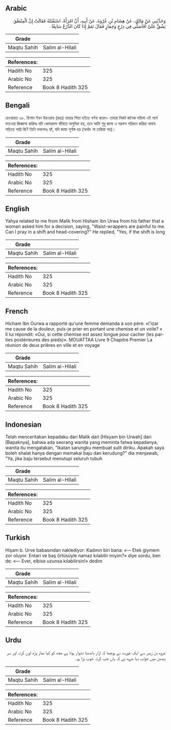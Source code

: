 ## Arabic


<div dir="rtl" lang="ar" style={{fontSize:'larger',backgroundColor:'#f8f9fa',padding:20}}>
وَحَدَّثَنِي عَنْ مَالِكٍ، عَنْ هِشَامِ بْنِ عُرْوَةَ، عَنْ أَبِيهِ، أَنَّ امْرَأَةً، اسْتَفْتَتْهُ فَقَالَتْ إِنَّ الْمِنْطَقَ يَشُقُّ عَلَىَّ أَفَأُصَلِّي فِي دِرْعٍ وَخِمَارٍ فَقَالَ نَعَمْ إِذَا كَانَ الدِّرْعُ سَابِغًا ‏.‏
</div>
<div style={{backgroundColor:'#f8f9fa',padding:20, marginBottom: 10}}><table> <thead> <tr> <th>Grade</th> <th></th> </tr> </thead> <tbody> <tr><td>Maqtu Sahih</td><td>Salim al-Hilali</td></tr></tbody></table><table> <thead> <tr> <th>References:</th> <th></th> </tr> </thead> <tbody><tr><td>Hadith No</td><td>325</td></tr><tr><td>Arabic No</td><td>325</td></tr><tr><td>Reference</td><td>Book 8 Hadith 325</td></tr></tbody></table></div>

## Bengali


<div dir="ltr" lang="bn" style={{fontSize:'larger',backgroundColor:'#f8f9fa',padding:20}}>
রেওয়ায়ত ৩৮. হিশাম ইবন উরওয়াহ (রহঃ) তাহার পিতা হইতে বর্ণনা করেন- তাহার নিকট জনৈক মহিলা এই মর্মে ফতওয়া জিজ্ঞাসা করিলঃ যদি কোমরবন্দ বাঁধিতে অসুবিধা হয়, তবে আমি শুধু জামা ও সরবন্দ পরিধান করিয়া নামায পড়িতে পারি কি? তিনি বললেনঃ হ্যাঁ, যদি জামা পূর্ণাঙ্গ হয় (অর্থাৎ পা ঢাকিয়া লয়)।
</div>
<div style={{backgroundColor:'#f8f9fa',padding:20, marginBottom: 10}}><table> <thead> <tr> <th>Grade</th> <th></th> </tr> </thead> <tbody> <tr><td>Maqtu Sahih</td><td>Salim al-Hilali</td></tr></tbody></table><table> <thead> <tr> <th>References:</th> <th></th> </tr> </thead> <tbody><tr><td>Hadith No</td><td>325</td></tr><tr><td>Arabic No</td><td>325</td></tr><tr><td>Reference</td><td>Book 8 Hadith 325</td></tr></tbody></table></div>

## English


<div dir="ltr" lang="en" style={{fontSize:'larger',backgroundColor:'#f8f9fa',padding:20}}>
Yahya related to me from Malik from Hisham ibn Urwa from his father that a woman asked him for a decision, saying, "Waist-wrappers are painful to me. Can I pray in a shift and head-covering?" He replied, "Yes, if the shift is long
</div>
<div style={{backgroundColor:'#f8f9fa',padding:20, marginBottom: 10}}><table> <thead> <tr> <th>Grade</th> <th></th> </tr> </thead> <tbody> <tr><td>Maqtu Sahih</td><td>Salim al-Hilali</td></tr></tbody></table><table> <thead> <tr> <th>References:</th> <th></th> </tr> </thead> <tbody><tr><td>Hadith No</td><td>325</td></tr><tr><td>Arabic No</td><td>325</td></tr><tr><td>Reference</td><td>Book 8 Hadith 325</td></tr></tbody></table></div>

## French


<div dir="ltr" lang="fr" style={{fontSize:'larger',backgroundColor:'#f8f9fa',padding:20}}>
Hicham Ibn Ourwa a rapporté qu'une femme demanda à son père: «l'izar me cause de la douleur, puis-je prier en portant une chemise et un voile? » Il lui répondit: «Oui, si cette chemise est assez longue pour cacher (les parties postérieures des pieds)». MOUATTAA Livre 9 Chapitre Premier La réunion de deux prières en ville et en voyage
</div>
<div style={{backgroundColor:'#f8f9fa',padding:20, marginBottom: 10}}><table> <thead> <tr> <th>Grade</th> <th></th> </tr> </thead> <tbody> <tr><td>Maqtu Sahih</td><td>Salim al-Hilali</td></tr></tbody></table><table> <thead> <tr> <th>References:</th> <th></th> </tr> </thead> <tbody><tr><td>Hadith No</td><td>325</td></tr><tr><td>Arabic No</td><td>325</td></tr><tr><td>Reference</td><td>Book 8 Hadith 325</td></tr></tbody></table></div>

## Indonesian


<div dir="ltr" lang="id" style={{fontSize:'larger',backgroundColor:'#f8f9fa',padding:20}}>
Telah menceritakan kepadaku dari Malik dari [Hisyam bin Urwah] dari [Bapaknya], bahwa ada seorang wanita yang meminta fatwa kepadanya, wanita itu mengatakan, "Ikatan sarungku membuat sulit diriku. Apakah saya boleh shalat hanya dengan memakai baju dan kerudung?" dia menjawab, "Ya, jika baju tersebut menutupi seluruh tubuh
</div>
<div style={{backgroundColor:'#f8f9fa',padding:20, marginBottom: 10}}><table> <thead> <tr> <th>Grade</th> <th></th> </tr> </thead> <tbody> <tr><td>Maqtu Sahih</td><td>Salim al-Hilali</td></tr></tbody></table><table> <thead> <tr> <th>References:</th> <th></th> </tr> </thead> <tbody><tr><td>Hadith No</td><td>325</td></tr><tr><td>Arabic No</td><td>325</td></tr><tr><td>Reference</td><td>Book 8 Hadith 325</td></tr></tbody></table></div>

## Turkish


<div dir="ltr" lang="tr" style={{fontSize:'larger',backgroundColor:'#f8f9fa',padding:20}}>
Hişam b. Urve babasından naklediyor: Kadının biri bana: «— Etek giymem zor oluyor. Entari ve baş örtüsüyle namaz kılabilir miyim?» diye sordu, ben de: «— Evet, elbise uzunsa kılabilirsin!» dedim
</div>
<div style={{backgroundColor:'#f8f9fa',padding:20, marginBottom: 10}}><table> <thead> <tr> <th>Grade</th> <th></th> </tr> </thead> <tbody> <tr><td>Maqtu Sahih</td><td>Salim al-Hilali</td></tr></tbody></table><table> <thead> <tr> <th>References:</th> <th></th> </tr> </thead> <tbody><tr><td>Hadith No</td><td>325</td></tr><tr><td>Arabic No</td><td>325</td></tr><tr><td>Reference</td><td>Book 8 Hadith 325</td></tr></tbody></table></div>

## Urdu


<div dir="rtl" lang="ur" style={{fontSize:'larger',backgroundColor:'#f8f9fa',padding:20}}>
عروہ بن زبیر سے ایک عورت نے پوچھا کہ ازار باندھنا دشوار ہوتا ہے مجھ کو کیا نماز پڑھ لوں کرتہ اور سر بندھن میں جواب دیا عروہ نے کہ ہاں جب کرتہ خوب بڑا ہو۔
</div>
<div style={{backgroundColor:'#f8f9fa',padding:20, marginBottom: 10}}><table> <thead> <tr> <th>Grade</th> <th></th> </tr> </thead> <tbody> <tr><td>Maqtu Sahih</td><td>Salim al-Hilali</td></tr></tbody></table><table> <thead> <tr> <th>References:</th> <th></th> </tr> </thead> <tbody><tr><td>Hadith No</td><td>325</td></tr><tr><td>Arabic No</td><td>325</td></tr><tr><td>Reference</td><td>Book 8 Hadith 325</td></tr></tbody></table></div>